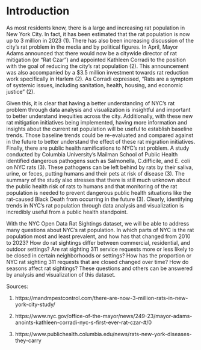 # Introduction

As most residents know, there is a large and increasing rat population in New York City. In fact, it has been estimated that the rat population is now up to 3 million in 2023 (1). There has also been increasing discussion of the city’s rat problem in the media and by political figures. In April, Mayor Adams announced that there would now be a citywide director of rat mitigation (or “Rat Czar”) and appointed Kathleen Corradi to the position with the goal of reducing the city’s rat population (2). This announcement was also accompanied by a $3.5 million investment towards rat reduction work specifically in Harlem (2). As Corradi expressed, “Rats are a symptom of systemic issues, including sanitation, health, housing, and economic justice" (2).

Given this, it is clear that having a better understanding of NYC’s rat problem through data analysis and visualization is insightful and important to better understand inequities across the city. Additionally, with these new rat mitigation initiatives being implemented, having more information and insights about the current rat population will be useful to establish baseline trends. Those baseline trends could be re-evaluated and compared against in the future to better understand the effect of these rat migration initiatives. Finally, there are public health ramifications to NYC’s rat problem. A study conducted by Columbia University’s Mailman School of Public Health identified dangerous pathogens such as Salmonella, C.difficile, and E. coli on NYC rats (3). These pathogens can be left behind by rats by their saliva, urine, or feces, putting humans and their pets at risk of disease (3). The summary of the study also stresses that there is still much unknown about the public health risk of rats to humans and that monitoring of the rat population is needed to prevent dangerous public health situations like the rat-caused Black Death from occurring in the future (3). Clearly, identifying trends in NYC’s rat population through data analysis and visualization is incredibly useful from a public health standpoint. 

With the NYC Open Data Rat Sightings dataset, we will be able to address many questions about NYC’s rat population. In which parts of NYC is the rat population most and least prevalent, and how has that changed from 2010 to 2023? How do rat sightings differ between commercial, residential, and outdoor settings? Are rat sighting 311 service requests more or less likely to be closed in certain neighborhoods or settings? How has the proportion or NYC rat sighting 311 requests that are closed changed over time? How do seasons affect rat sightings? These questions and others can be answered by analysis and visualization of this dataset.


Sources:

1. https://mandmpestcontrol.com/there-are-now-3-million-rats-in-new-york-city-study/

2. https://www.nyc.gov/office-of-the-mayor/news/249-23/mayor-adams-anoints-kathleen-corradi-nyc-s-first-ever-rat-czar-#/0 

3. https://www.publichealth.columbia.edu/news/rats-new-york-diseases-they-carry
